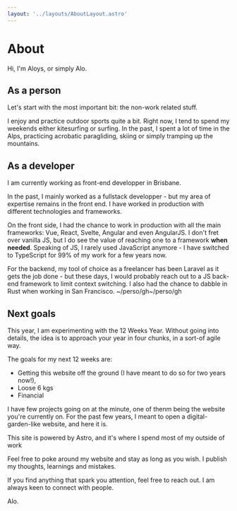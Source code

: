 ```yaml
---
layout: '../layouts/AboutLayout.astro'
---
```


# About

Hi, I'm Aloys, or simply Alo.

## As a person
Let's start with the most important bit: the non-work related stuff.

I enjoy and practice outdoor sports quite a bit.
Right now, I tend to spend my weekends either kitesurfing or surfing.
In the past, I spent a lot of time in the Alps, practicing acrobatic paragliding, skiing or simply tramping up the mountains.

## As a developer
I am currently working as front-end developper in Brisbane.

In the past, I mainly worked as a fullstack developper - but my area of expertise remains in the front end.
I have worked in production with different technologies and frameworks.

On the front side, I had the chance to work in production with all the main frameworks: Vue, React, Svelte, Angular and even AngularJS.
I don't fret over vanilla JS, but I do see the value of reaching one to a framework **when needed**.
Speaking of JS, I rarely used JavaScript anymore - I have switched to TypeScript for 99% of my work for a few years now.

For the backend, my tool of choice as a freelancer has been Laravel as it gets the job done - but these days, I would probably reach out to a JS back-end framework to limit context switching.
I also had the chance to dabble in Rust when working in San Francisco.
~/perso/gh~/perso/gh
## Next goals
This year, I am experimenting with the 12 Weeks Year.
Without going into details, the idea is to approach your year in four chunks, in a sort-of agile way.

The goals for my next 12 weeks are:
- Getting this website off the ground (I have meant to do so for two years now!),
- Loose 6 kgs
- Financial

I have few projects going on at the minute, one of thenm being the website you're currently on.
For the past few years, I meant to open a digital-garden-like website, and here it is.

This site is powered by Astro, and it's where I spend most of my outside of work

Feel free to poke around my website and stay as long as you wish.
I publish my thoughts, learnings and mistakes.

If you find anything that spark you attention, feel free to reach out.
I am always keen to connect with people.

Alo.


